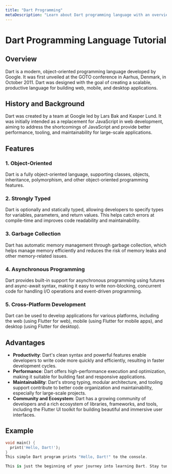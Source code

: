 ```yaml
---
title: "Dart Programming"
metaDescription: "Learn about Dart programming language with an overview, history, features, advantages, and examples."
---
```


# Dart Programming Language Tutorial

## Overview

Dart is a modern, object-oriented programming language developed by Google. It was first unveiled at the GOTO conference in Aarhus, Denmark, in October 2011. Dart was designed with the goal of creating a scalable, productive language for building web, mobile, and desktop applications.

## History and Background

Dart was created by a team at Google led by Lars Bak and Kasper Lund. It was initially intended as a replacement for JavaScript in web development, aiming to address the shortcomings of JavaScript and provide better performance, tooling, and maintainability for large-scale applications.

## Features

### 1. Object-Oriented

Dart is a fully object-oriented language, supporting classes, objects, inheritance, polymorphism, and other object-oriented programming features.

### 2. Strongly Typed

Dart is optionally and statically typed, allowing developers to specify types for variables, parameters, and return values. This helps catch errors at compile-time and improves code readability and maintainability.

### 3. Garbage Collection

Dart has automatic memory management through garbage collection, which helps manage memory efficiently and reduces the risk of memory leaks and other memory-related issues.

### 4. Asynchronous Programming

Dart provides built-in support for asynchronous programming using futures and async-await syntax, making it easy to write non-blocking, concurrent code for handling I/O operations and event-driven programming.

### 5. Cross-Platform Development

Dart can be used to develop applications for various platforms, including the web (using Flutter for web), mobile (using Flutter for mobile apps), and desktop (using Flutter for desktop).

## Advantages

- **Productivity**: Dart's clean syntax and powerful features enable developers to write code more quickly and efficiently, resulting in faster development cycles.
- **Performance**: Dart offers high-performance execution and optimization, making it suitable for building fast and responsive applications.
- **Maintainability**: Dart's strong typing, modular architecture, and tooling support contribute to better code organization and maintainability, especially for large-scale projects.
- **Community and Ecosystem**: Dart has a growing community of developers and a rich ecosystem of libraries, frameworks, and tools, including the Flutter UI toolkit for building beautiful and immersive user interfaces.

## Example

```dart
void main() {
  print('Hello, Dart!');
}
This simple Dart program prints "Hello, Dart!" to the console.

This is just the beginning of your journey into learning Dart. Stay tuned for more tutorials and examples to explore the full potential of the Dart programming language!
